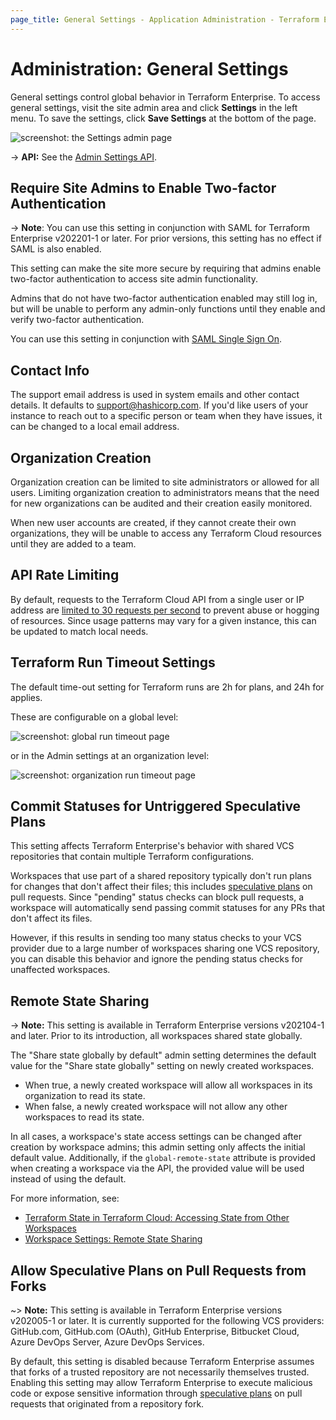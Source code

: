 ```yaml
---
page_title: General Settings - Application Administration - Terraform Enterprise
---
```


[speculative plans]: /cloud-docs/run#speculative-plans

# Administration: General Settings

General settings control global behavior in Terraform Enterprise. To access general settings, visit the site admin area and click **Settings** in the left menu. To save the settings, click **Save Settings** at the bottom of the page.

![screenshot: the Settings admin page](/img/docs/admin-general.png)

-> **API:** See the [Admin Settings API](/cloud-docs/api-docs/admin/settings).

## Require Site Admins to Enable Two-factor Authentication

-> **Note**: You can use this setting in conjunction with SAML for Terraform Enterprise v202201-1 or later. For prior versions, this setting has no effect if SAML is also enabled.

This setting can make the site more secure by requiring that admins enable two-factor authentication to access site admin functionality.

Admins that do not have two-factor authentication enabled may still log in, but will be unable to perform any admin-only functions until they enable and verify two-factor authentication.

You can use this setting in conjunction with [SAML Single Sign On](/enterprise/user-management/saml).

## Contact Info

The support email address is used in system emails and other contact details. It defaults to <support@hashicorp.com>. If you'd like users of your instance to reach out to a specific person or team when they have issues, it can be changed to a local email address.

## Organization Creation

Organization creation can be limited to site administrators or allowed for all users. Limiting organization creation to administrators means that the need for new organizations can be audited and their creation easily monitored.

When new user accounts are created, if they cannot create their own organizations, they will be unable to access any Terraform Cloud resources until they are added to a team.

## API Rate Limiting

By default, requests to the Terraform Cloud API from a single user or IP address are [limited to 30 requests per second](/cloud-docs/api-docs#rate-limiting) to prevent abuse or hogging of resources. Since usage patterns may vary for a given instance, this can be updated to match local needs.

## Terraform Run Timeout Settings

The default time-out setting for Terraform runs are 2h for plans, and 24h for applies.

These are configurable on a global level:

![screenshot: global run timeout page](/img/docs/admin-global-timeout-settings.png)

or in the Admin settings at an organization level:

![screenshot: organization run timeout page](/img/docs/admin-org-timeout-settings.png)

## Commit Statuses for Untriggered Speculative Plans

This setting affects Terraform Enterprise's behavior with shared VCS repositories that contain multiple Terraform configurations.

Workspaces that use part of a shared repository typically don't run plans for changes that don't affect their files; this includes [speculative plans][] on pull requests. Since "pending" status checks can block pull requests, a workspace will automatically send passing commit statuses for any PRs that don't affect its files.

However, if this results in sending too many status checks to your VCS provider due to a large number of workspaces sharing one VCS repository, you can disable this behavior and ignore the pending status checks for unaffected workspaces.

## Remote State Sharing

-> **Note:** This setting is available in Terraform Enterprise versions v202104-1 and later. Prior to its introduction, all workspaces shared state globally.

The "Share state globally by default" admin setting determines the default value for the "Share state globally" setting on newly created workspaces.

- When true, a newly created workspace will allow all workspaces in its organization to read its state.
- When false, a newly created workspace will not allow any other workspaces to read its state.

In all cases, a workspace's state access settings can be changed after creation by workspace admins; this admin setting only affects the initial default value. Additionally, if the `global-remote-state` attribute is provided when creating a workspace via the API, the provided value will be used instead of using the default.

For more information, see:

- [Terraform State in Terraform Cloud: Accessing State from Other Workspaces](/cloud-docs/workspaces/state#accessing-state-from-other-workspaces)
- [Workspace Settings: Remote State Sharing](/cloud-docs/workspaces/settings#remote-state-sharing)

## Allow Speculative Plans on Pull Requests from Forks

~> **Note:** This setting is available in Terraform Enterprise versions v202005-1 or later. It is currently supported for the following VCS providers: GitHub.com, GitHub.com (OAuth), GitHub Enterprise, Bitbucket Cloud, Azure DevOps Server, Azure DevOps Services.

By default, this setting is disabled because Terraform Enterprise assumes that forks of a trusted repository are not necessarily themselves trusted. Enabling this setting may allow Terraform Enterprise to execute malicious code or expose sensitive information through [speculative plans][] on pull requests that originated from a repository fork.
